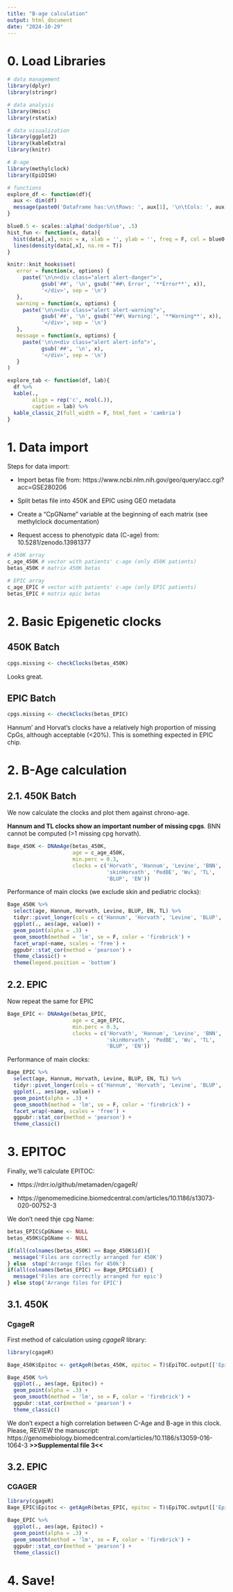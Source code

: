```yaml
---
title: "B-age calculation"
output: html_document
date: "2024-10-29"
---
```


# 0. Load Libraries

```r
# data management
library(dplyr)
library(stringr)

# data analysis
library(Hmisc)
library(rstatix)

# data visualization
library(ggplot2)
library(kableExtra)
library(knitr)

# B-age
library(methylclock)
library(EpiDISH)

# functions 
explore_df <- function(df){
  aux <- dim(df)
  message(paste0('Dataframe has:\n\tRows: ', aux[1], '\n\tCols: ', aux[2]))
}

blue0.5 <- scales::alpha('dodgerblue', .5)
hist_fun <- function(x, data){
  hist(data[,x], main = x, xlab = '', ylab = '', freq = F, col = blue0.5)
  lines(density(data[,x], na.rm = T))
}

knitr::knit_hooks$set(
   error = function(x, options) {
     paste('\n\n<div class="alert alert-danger">',
           gsub('##', '\n', gsub('^##\ Error', '**Error**', x)),
           '</div>', sep = '\n')
   },
   warning = function(x, options) {
     paste('\n\n<div class="alert alert-warning">',
           gsub('##', '\n', gsub('^##\ Warning:', '**Warning**', x)),
           '</div>', sep = '\n')
   },
   message = function(x, options) {
     paste('\n\n<div class="alert alert-info">',
           gsub('##', '\n', x),
           '</div>', sep = '\n')
   }
)

explore_tab <- function(df, lab){
  df %>%
  kable(., 
        align = rep('c', ncol(.)), 
        caption = lab) %>%
  kable_classic_2(full_width = F, html_font = 'cambria')
}
```

  
# 1. Data import

Steps for data import:

- Import betas file from: https://www.ncbi.nlm.nih.gov/geo/query/acc.cgi?acc=GSE280206

- Split betas file into 450K and EPIC using GEO metadata

- Create a "CpGName" variable at the beginning of each matrix (see methylclock documentation)

- Request access to phenotypic data (C-age) from: 10.5281/zenodo.13981377

```r
# 450K array
c_age_450K # vector with patients' c-age (only 450K patients)
betas_450K # matrix 450K betas

# EPIC array
c_age_EPIC # vector with patients' c-age (only EPIC patients)
betas_EPIC # matrix epic betas

```

# 2. Basic Epigenetic clocks

## 450K Batch

```r
cpgs.missing <- checkClocks(betas_450K)
```

Looks great.

## EPIC Batch

```r
cpgs.missing <- checkClocks(betas_EPIC)
```

Hannum' and Horvat's clocks have a relatively high proportion of missing CpGs, although acceptable (<20%). This is something expected in EPIC chip. 

# 2. B-Age calculation

## 2.1. 450K Batch

We now calculate the clocks and plot them against chrono-age.

**Hannum and TL clocks show an important number of missing cpgs**. BNN cannot be computed (>1 missing cpg horvath). 

```R
Bage_450K <- DNAmAge(betas_450K, 
                     age = c_age_450K, 
                     min.perc = 0.3, 
                     clocks = c('Horvath', 'Hannum', 'Levine', 'BNN',
                                'skinHorvath', 'PedBE', 'Wu', 'TL', 
                                'BLUP', 'EN'))
```

Performance of main clocks (we exclude skin and pediatric clocks):

```r
Bage_450K %>%
  select(age, Hannum, Horvath, Levine, BLUP, EN, TL) %>%
  tidyr::pivot_longer(cols = c('Hannum', 'Horvath', 'Levine', 'BLUP', 'EN', 'TL')) %>%
  ggplot(., aes(age, value)) +
  geom_point(alpha = .3) +
  geom_smooth(method = 'lm', se = F, color = 'firebrick') +
  facet_wrap(~name, scales = 'free') +
  ggpubr::stat_cor(method = 'pearson') +
  theme_classic() +
  theme(legend.position = 'bottom')
```

## 2.2. EPIC

Now repeat the same for EPIC

```R
Bage_EPIC <- DNAmAge(betas_EPIC, 
                     age = c_age_EPIC, 
                     min.perc = 0.3, 
                     clocks = c('Horvath', 'Hannum', 'Levine', 'BNN',
                                'skinHorvath', 'PedBE', 'Wu', 'TL',
                                'BLUP', 'EN'))
```

Performance of main clocks:

```r
Bage_EPIC %>%
  select(age, Hannum, Horvath, Levine, BLUP, EN, TL) %>%
  tidyr::pivot_longer(cols = c('Hannum', 'Horvath', 'Levine', 'BLUP', 'EN', 'TL')) %>%
  ggplot(., aes(age, value)) +
  geom_point(alpha = .3) +
  geom_smooth(method = 'lm', se = F, color = 'firebrick') +
  facet_wrap(~name, scales = 'free') +
  ggpubr::stat_cor(method = 'pearson') +
  theme_classic() 
```

# 3. EPITOC

Finally, we'll calculate EPITOC: 

- https://rdrr.io/github/metamaden/cgageR/

- https://genomemedicine.biomedcentral.com/articles/10.1186/s13073-020-00752-3

We don't need thje cpg Name: 

```r
betas_EPIC$CpGName <- NULL
betas_450K$CpGName <- NULL

if(all(colnames(betas_450K) == Bage_450K$id)){
  message('Files are correctly arranged for 450K')
} else  stop('Arrange files for 450k')
if(all(colnames(betas_EPIC) == Bage_EPIC$id)) {
  message('Files are correctly arranged for epic')
} else stop('Arrange files for EPIC')
```

## 3.1. 450K

### CgageR

First method of calculation using *cgageR* library:

```r
library(cgageR)

Bage_450K$Epitoc <- getAgeR(betas_450K, epitoc = T)$EpiTOC.output[['EpiTOC.Est']]$EpiTOC.Est
```

```r
Bage_450K %>%
  ggplot(., aes(age, Epitoc)) +
  geom_point(alpha = .3) +
  geom_smooth(method = 'lm', se = F, color = 'firebrick') +
  ggpubr::stat_cor(method = 'pearson') +
  theme_classic()
```

We don't expect a high correlation between C-Age and B-age in this clock. Please, REVIEW the manuscript: https://genomebiology.biomedcentral.com/articles/10.1186/s13059-016-1064-3 
**>>Supplemental file 3<<**

## 3.2. EPIC

### CGAGER

```r
library(cgageR)
Bage_EPIC$Epitoc <- getAgeR(betas_EPIC, epitoc = T)$EpiTOC.output[['EpiTOC.Est']]$EpiTOC.Est
```

```r
Bage_EPIC %>%
  ggplot(., aes(age, Epitoc)) +
  geom_point(alpha = .3) +
  geom_smooth(method = 'lm', se = F, color = 'firebrick') +
  ggpubr::stat_cor(method = 'pearson') +
  theme_classic()
```

# 4. Save!
